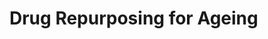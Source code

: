 # Drug Repurposing for Ageing

<!-- ## Introduction -->

<!-- ### Summary of experimental studies showing ageing is malleable -->

<!-- ### Computational drug repurposing studies for ageing (and methods) -->
<!-- ### Research objectives -->

<!-- ## Methods -->

<!-- ## Results -->

<!-- ### Analysis of age‐related gene expression changes in human brains -->

<!-- ### Defining the ageing signature -->

<!-- ### Ageing signature in other tissues -->

<!-- ### Biological processes associated with the ageing signature -->

<!-- ### Identifying drugs that can mimic or reverse the ageing signature -->

<!-- #### Targets of the hits -->

<!-- #### Biological functions perturbed by the hits -->

<!-- ### Comparison of hits with other computational studies and databases of ageing -->

<!-- ## Discussion -->

<!-- ### Ageing signature and the biological relevance -->

<!-- ### Using gene expression to repurpose drugs -->

<!-- ### Identified drugs and their mechanisms of action (if known) -->

<!-- ### Causes and responses to ageing -->

<!-- ### Limitations in this work -->

<!-- ## Future Perspectives -->
